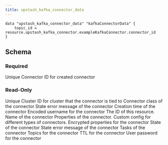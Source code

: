 ```yaml
---
title: upstash_kafka_connector_data
---
```


<RequestExample>

```hcl Example Usage
data "upstash_kafka_connector_data" "kafkaConnectorData" {
    topic_id = resource.upstash_kafka_connector.exampleKafkaConnector.connector_id
}
```

</RequestExample>

## Schema

### Required

<ParamField query="connector_id" type="string" required>
    Unique Connector ID for created connector
</ParamField>

### Read-Only

<ResponseField name="cluster_id" type="string">
    Unique Cluster ID for cluster that the connector is tied to
</ResponseField>

<ResponseField name="connector_class" type="string">
    Connector class of the connector
</ResponseField>

<ResponseField name="connector_state" type="string">
    State error message of the connector
</ResponseField>

<ResponseField name="creation_time" type="number">
    Creation time of the connector
</ResponseField>

<ResponseField name="encoded_username" type="string">
    Encoded username for the connector
</ResponseField>

<ResponseField name="id" type="string">
    The ID of this resource.
</ResponseField>

<ResponseField name="name" type="string">
    Name of the connector
</ResponseField>

<ResponseField name="properties" type="string">
    Properties of the connector. Custom config for different types of
    connectors.
</ResponseField>

<ResponseField name="properties_encrypted" type="string">
    Encrypted properties for the connector
</ResponseField>

<ResponseField name="state" type="string">
    State of the connector
</ResponseField>

<ResponseField name="state_error_message" type="string">
    State error message of the connector
</ResponseField>

<ResponseField name="task" type="list(map(string))">
    Tasks of the connector
</ResponseField>

<ResponseField name="topics" type="list(string)">
    Topics for the connector
</ResponseField>

<ResponseField name="ttl" type="number">
    TTL for the connector
</ResponseField>

<ResponseField name="user_password" type="string">
    User password for the connector
</ResponseField>
